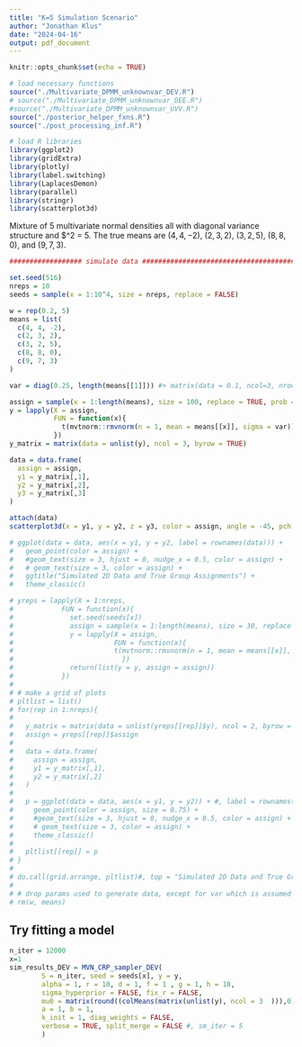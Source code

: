 ```yaml
---
title: "K=5 Simulation Scenario"
author: "Jonathan Klus"
date: "2024-04-16"
output: pdf_document
---
```


```r
knitr::opts_chunk$set(echo = TRUE)

# load necessary functions
source("./Multivariate_DPMM_unknownvar_DEV.R")
# source("./Multivariate_DPMM_unknownvar_DEE.R")
#source("./Multivariate_DPMM_unknownvar_UVV.R")
source("./posterior_helper_fxns.R")
source("./post_processing_inf.R")

# load R libraries
library(ggplot2)
library(gridExtra)
library(plotly)
library(label.switching)
library(LaplacesDemon)
library(parallel)
library(stringr)
library(scatterplot3d)
```

Mixture of 5 multivariate normal densities all with diagonal variance structure
and $\sigma^2 = 5. The true means are $(4, 4, -2)$, $(2, 3, 2)$, $(3, 2, 5)$, $(8, 8, 0)$, and $(9, 7, 3)$.

```r
################## simulate data ##############################################

set.seed(516)
nreps = 10
seeds = sample(x = 1:10^4, size = nreps, replace = FALSE)

w = rep(0.2, 5)
means = list(
  c(4, 4, -2),
  c(2, 3, 2),
  c(3, 2, 5),
  c(8, 8, 0),
  c(9, 7, 3)
)

var = diag(0.25, length(means[[1]])) #+ matrix(data = 0.1, ncol=3, nrow=3) - diag(0.1,3)

assign = sample(x = 1:length(means), size = 100, replace = TRUE, prob = w)
y = lapply(X = assign,
           FUN = function(x){
             t(mvtnorm::rmvnorm(n = 1, mean = means[[x]], sigma = var))
           })
y_matrix = matrix(data = unlist(y), ncol = 3, byrow = TRUE)

data = data.frame(
  assign = assign,
  y1 = y_matrix[,1],
  y2 = y_matrix[,2],
  y3 = y_matrix[,3]
)

attach(data)
scatterplot3d(x = y1, y = y2, z = y3, color = assign, angle = -45, pch = 20)

# ggplot(data = data, aes(x = y1, y = y2, label = rownames(data))) +
#   geom_point(color = assign) +
#   #geom_text(size = 3, hjust = 0, nudge_x = 0.5, color = assign) +
#   # geom_text(size = 3, color = assign) +
#   ggtitle("Simulated 2D Data and True Group Assignments") + 
#   theme_classic()

# yreps = lapply(X = 1:nreps, 
#            FUN = function(x){
#              set.seed(seeds[x])
#              assign = sample(x = 1:length(means), size = 30, replace = TRUE, prob = w)
#              y = lapply(X = assign,
#                         FUN = function(x){
#                         t(mvtnorm::rmvnorm(n = 1, mean = means[[x]], sigma = var))
#                           })
#              return(list(y = y, assign = assign))
#            })
# 
# # make a grid of plots
# pltlist = list()
# for(rep in 1:nreps){
# 
#   y_matrix = matrix(data = unlist(yreps[[rep]]$y), ncol = 2, byrow = TRUE)
#   assign = yreps[[rep]]$assign
# 
#   data = data.frame(
#     assign = assign,
#     y1 = y_matrix[,1],
#     y2 = y_matrix[,2]
#   )
# 
#   p = ggplot(data = data, aes(x = y1, y = y2)) + #, label = rownames(data))) +
#     geom_point(color = assign, size = 0.75) +
#     #geom_text(size = 3, hjust = 0, nudge_x = 0.5, color = assign) +
#     # geom_text(size = 3, color = assign) +
#     theme_classic()
# 
#   pltlist[[rep]] = p
# }
# 
# do.call(grid.arrange, pltlist)#, top = "Simulated 2D Data and True Group Assignments")
# 
# # drop params used to generate data, except for var which is assumed known
# rm(w, means)
```
## Try fitting a model

```r
n_iter = 12000
x=1
sim_results_DEV = MVN_CRP_sampler_DEV(
        S = n_iter, seed = seeds[x], y = y,
        alpha = 1, r = 10, d = 1, f = 1 , g = 1, h = 10,
        sigma_hyperprior = FALSE, fix_r = FALSE,
        mu0 = matrix(round((colMeans(matrix(unlist(y), ncol = 3  ))),0), ncol = 1),
        a = 1, b = 1,
        k_init = 1, diag_weights = FALSE,
        verbose = TRUE, split_merge = FALSE #, sm_iter = 5
        )
```

